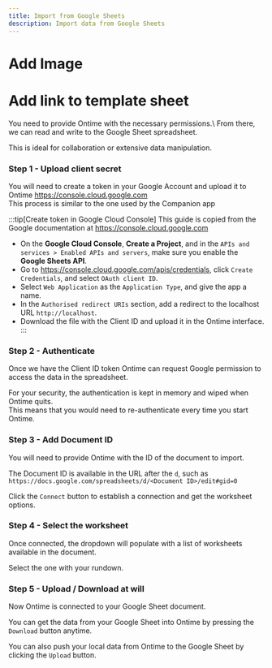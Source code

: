 ```yaml
---
title: Import from Google Sheets
description: Import data from Google Sheets
---
```


# Add Image

# Add link to template sheet

You need to provide Ontime with the necessary permissions.\ 
From there, we can read and write to the Google Sheet spreadsheet.

This is ideal for collaboration or extensive data manipulation.

### Step 1 - Upload client secret

You will need to create a token in your Google Account and upload it to Ontime
https://console.cloud.google.com \
This process is similar to the one used by the Companion app

:::tip[Create token in Google Cloud Console]
This guide is copied from the Google documentation at https://console.cloud.google.com
- On the __Google Cloud Console__, __Create a Project__, and in the `APIs and services > Enabled APIs and servers`, make sure you enable the __Google Sheets API__.
- Go to https://console.cloud.google.com/apis/credentials, click `Create Credentials`, and select `OAuth client ID`.
- Select `Web Application` as the `Application Type`, and give the app a name.
- In the `Authorised redirect URIs` section, add a redirect to the localhost URL `http://localhost`.
- Download the file with the Client ID and upload it in the Ontime interface.
:::

### Step 2 - Authenticate

Once we have the Client ID token Ontime can request Google permission to access the data in the spreadsheet.  

For your security, the authentication is kept in memory and wiped when Ontime quits.\
This means that you would need to re-authenticate every time you start Ontime.


### Step 3 - Add Document ID

You will need to provide Ontime with the ID of the document to import.

The Document ID is available in the URL after the `d`, such as 
`https://docs.google.com/spreadsheets/d/<Document ID>/edit#gid=0`

Click the `Connect` button to establish a connection and get the worksheet options.


### Step 4 - Select the worksheet

Once connected, the dropdown will populate with a list of worksheets available in the document.

Select the one with your rundown.


### Step 5 - Upload / Download at will

Now Ontime is connected to your Google Sheet document.

You can get the data from your Google Sheet into Ontime by pressing the `Download` button anytime.

You can also push your local data from Ontime to the Google Sheet by clicking the `Upload` button.
